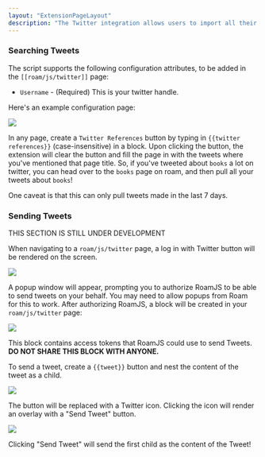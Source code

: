 ```yaml
---
layout: "ExtensionPageLayout"
description: "The Twitter integration allows users to import all their tweets pertaining to a particular page. "
---
```



<TwitterAuth />

### Searching Tweets

The script supports the following configuration attributes, to be added in the `[[roam/js/twitter]]` page:

- `Username` - (Required) This is your twitter handle.

Here's an example configuration page:

![](/images/twitter-config.png)

In any page, create a `Twitter References` button by typing in `{{twitter references}}` (case-insensitive) in a block. Upon clicking the button, the extension will clear the button and fill the page in with the tweets where you've mentioned that page title. So, if you've tweeted about `books` a lot on twitter, you can head over to the `books` page on roam, and then pull all your tweets about `books`!

One caveat is that this can only pull tweets made in the last 7 days.

### Sending Tweets

THIS SECTION IS STILL UNDER DEVELOPMENT

When navigating to a `roam/js/twitter` page, a log in with Twitter button will be rendered on the screen.

![](/images/twitter-login.png)

A popup window will appear, prompting you to authorize RoamJS to be able to send tweets on your behalf. You may need to allow popups from Roam for this to work. After authorizing RoamJS, a block will be created in your `roam/js/twitter` page:

![](/images/twitter-oauth.png)

This block contains access tokens that RoamJS could use to send Tweets. **DO NOT SHARE THIS BLOCK WITH ANYONE.**

To send a tweet, create a `{{tweet}}` button and nest the content of the tweet as a child. 

![](/images/twitter-block.png)

The button will be replaced with a Twitter icon. Clicking the icon will render an overlay with a "Send Tweet" button. 

![](/images/tweet-overlay.png)

Clicking "Send Tweet" will send the first child as the content of the Tweet!
